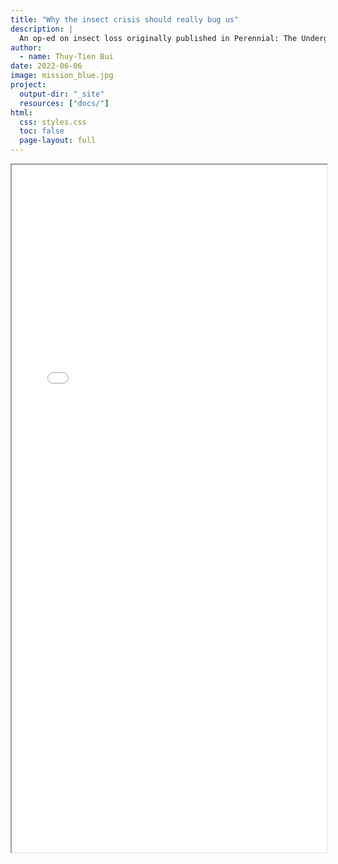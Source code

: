 ```yaml
---
title: "Why the insect crisis should really bug us"
description: |
  An op-ed on insect loss originally published in Perennial: The Undergraduate Environmental Journal of Berkeley
author:
  - name: Thuy-Tien Bui
date: 2022-06-06
image: mission_blue.jpg
project:
  output-dir: "_site"
  resources: ["docs/"]
html:
  css: styles.css
  toc: false
  page-layout: full
---
```


<iframe src="insect_crisis_oped.pdf" width="100%" height="1100px"></iframe>
